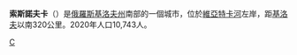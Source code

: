 {{coord|56|15|N|51|17|E|display=title}}
{{Infobox settlement
|official_name            = 索斯諾夫卡（基洛夫州）
|native_name = 
|settlement_type          ={{RUS}}[[城市|城市]]
|image_skyline            = 
|imagesize                = 
|image_map                = 
|mapsize                  = 
|pushpin_map  = 
|pushpin_label = 
|pushpin_label_position   = 
|pushpin_map_caption      = 
|subdivision_type         = [[世界政區索引|國家]]
|subdivision_type1        = 州
|subdivision_type2        = 區
|subdivision_name         = {{RUS}}
|subdivision_name1        = [[基洛夫州|基洛夫州]]
|subdivision_name2        = [[維亞茨基耶波利亞內區|維亞茨基耶波利亞內區]]
| established_title       = 建立
| established_date        = 1699年
| established_title1      = 設市
| established_date1       = 1962年
|elevation_ft             = 262
|elevation_m              = 80
|timezone                 = [[UTC+3|UTC+3]]
|area_total_km2           = 
|area_land_km2            = 14
|area_water_km2           = 
|area_total_sq_mi         = 
|area_land_sq_mi          = 
|area_water_sq_mi         = 
|population_as_of         = [[2020|2020]]
|population_footnotes     = 
|population_total         = 10,743
|population_density_km2   = 767
|population_density_sq_mi = auto
|utc_offset               = 
|coordinates              = 
| coor_pinpoint           = 
| coordinates_footnotes   = 
|timezone_DST             = 
|utc_offset_DST           = 
|postal_code_type         = [[郵政編碼|郵政編碼]]
|postal_code              = 612990
|area_code                = +7 83334
|blank_name = [[俄羅斯市政土地區劃代碼|OKTMO]]
|blank_info = 33610104001
|blank1_name = [[俄羅斯行政區劃代碼|OKATO]]
|blank1_info = 33210504
|population_density_rank= }}

'''索斯諾夫卡'''（{{lang-ru|Сосно́вка}}）是[[俄羅斯|俄羅斯]][[基洛夫州|基洛夫州]]南部的一個城市，位於[[維亞特卡河|維亞特卡河]]左岸，距[[基洛夫_(基洛夫州)|基洛夫]]以南320公里。2020年人口10,743人。

{{基洛夫州行政區劃}}

[[Category:基洛夫州城市|С]]

{{Russia-geo-stub}}